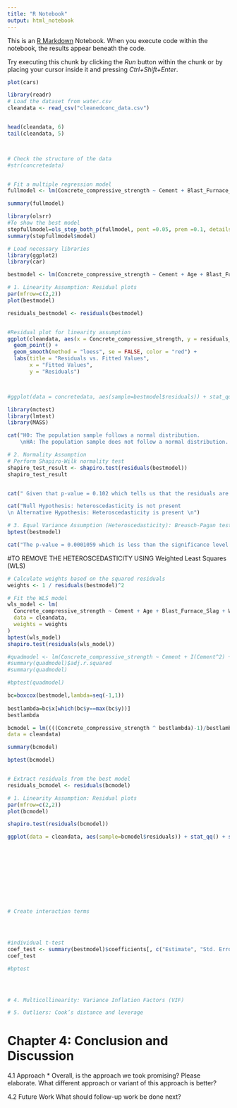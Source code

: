 ---
title: "R Notebook"
output: html_notebook
---

This is an [R Markdown](http://rmarkdown.rstudio.com) Notebook. When you execute code within the notebook, the results appear beneath the code. 

Try executing this chunk by clicking the *Run* button within the chunk or by placing your cursor inside it and pressing *Ctrl+Shift+Enter*. 

```{r}
plot(cars)
```


```{r}
library(readr)
# Load the dataset from water.csv
cleandata <- read_csv("cleanedconc_data.csv")


head(cleandata, 6)
tail(cleandata, 5)



```


```{r}
```





```{r}

# Check the structure of the data
#str(concretedata)


# Fit a multiple regression model
fullmodel <- lm(Concrete_compressive_strength ~ Cement + Blast_Furnace_Slag + Fly_Ash + Water + Superplasticizer + Coarse_Aggregate + Fine_Aggregate + Age, data = cleandata)

summary(fullmodel)

```

```{r}

library(olsrr)
#To show the best model
stepfullmodel=ols_step_both_p(fullmodel, pent =0.05, prem =0.1, details=FALSE)
summary(stepfullmodel$model)


```



```{r}
# Load necessary libraries
library(ggplot2)
library(car)

bestmodel <- lm(Concrete_compressive_strength ~ Cement + Age + Blast_Furnace_Slag + Water, data = cleandata)

# 1. Linearity Assumption: Residual plots
par(mfrow=c(2,2))
plot(bestmodel)

residuals_bestmodel <- residuals(bestmodel)


#Residual plot for linearity assumption
ggplot(cleandata, aes(x = Concrete_compressive_strength, y = residuals_bestmodel)) +
  geom_point() +
  geom_smooth(method = "loess", se = FALSE, color = "red") +
  labs(title = "Residuals vs. Fitted Values",
       x = "Fitted Values",
       y = "Residuals")



#ggplot(data = concretedata, aes(sample=bestmodel$residuals)) + stat_qq() + stat_qq_line()

```


```{r}
library(mctest)
library(lmtest)
library(MASS)

cat("H0: The population sample follows a normal distribution.
    \nHA: The population sample does not follow a normal distribution. \n")

# 2. Normality Assumption
# Perform Shapiro-Wilk normality test
shapiro_test_result <- shapiro.test(residuals(bestmodel))
shapiro_test_result


cat(" Given that p-value = 0.102 which tells us that the residuals are normally distributed, we fail to reject the null hypothesis at 0.05 significant level and agree that the sample does follow a normal distribution.")


```






```{r}

cat("Null Hypothesis: heteroscedasticity is not present
\n Alternative Hypothesis: Heteroscedasticity is present \n")

# 3. Equal Variance Assumption (Heteroscedasticity): Breusch-Pagan test
bptest(bestmodel)

cat("The p-value = 0.0001059 which is less than the significance level. Therefore, we reject the null hypothesis.") #This suggests that heteroscedasticity may be present in the population, indicating that the variance of the residuals may not be constant across all levels of the predictors.

```

#TO REMOVE THE HETEROSCEDASTICITY USING Weighted Least Squares (WLS)
```{r}

# Calculate weights based on the squared residuals
weights <- 1 / residuals(bestmodel)^2

# Fit the WLS model
wls_model <- lm(
  Concrete_compressive_strength ~ Cement + Age + Blast_Furnace_Slag + Water, 
  data = cleandata, 
  weights = weights
)
bptest(wls_model)
shapiro.test(residuals(wls_model))

```


```{r}
#quadmodel <- lm(Concrete_compressive_strength ~ Cement + I(Cement^2) + Blast_Furnace_Slag + Fly_Ash + Water + Superplasticizer + Age_by_day, data = concretedata)
#summary(quadmodel)$adj.r.squared
#summary(quadmodel)

#bptest(quadmodel)

bc=boxcox(bestmodel,lambda=seq(-1,1))
 
bestlambda=bc$x[which(bc$y==max(bc$y))]
bestlambda

bcmodel = lm((((Concrete_compressive_strength ^ bestlambda)-1)/bestlambda) ~ Cement + Age + Blast_Furnace_Slag + Water, 
data = cleandata) 

summary(bcmodel)

bptest(bcmodel)


# Extract residuals from the best model
residuals_bcmodel <- residuals(bcmodel)

# 1. Linearity Assumption: Residual plots
par(mfrow=c(2,2))
plot(bcmodel)

shapiro.test(residuals(bcmodel))

ggplot(data = cleandata, aes(sample=bcmodel$residuals)) + stat_qq() + stat_qq_line()

```

```{r}


```


```{r}



```


```{r}

```

```{r}


```

```{r}



```


```{r}



```


```{r}


```



```{r}


```


```{r}


```


```{r}


```

```{r}

# Create interaction terms





```

```{r}
#individual t-test
coef_test <- summary(bestmodel)$coefficients[, c("Estimate", "Std. Error", "t value", "Pr(>|t|)")]
coef_test

```

```{r}

#bptest




```

```{r}




```

```{r}

# 4. Multicollinearity: Variance Inflation Factors (VIF)


```


```{r}

# 5. Outliers: Cook’s distance and leverage


```


# Chapter 4: Conclusion and Discussion

4.1 Approach
* Overall, is the approach we took promising? Please elaborate. What different approach or variant of this approach is better?

4.2 Future Work
What should follow-up work be done next?





